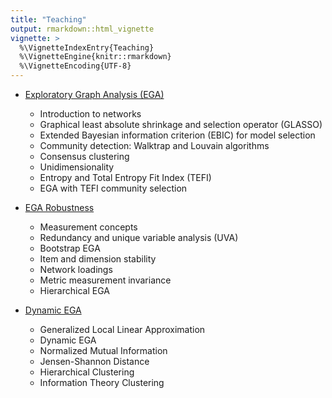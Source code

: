 ```yaml
---
title: "Teaching"
output: rmarkdown::html_vignette
vignette: >
  %\VignetteIndexEntry{Teaching}
  %\VignetteEngine{knitr::rmarkdown}
  %\VignetteEncoding{UTF-8}
---
```


+   [Exploratory Graph Analysis (EGA)](teaching/Exploratory-graph-analysis.pdf){target="_blank"}

    +   Introduction to networks
    +   Graphical least absolute shrinkage and selection operator (GLASSO)
    +   Extended Bayesian information criterion (EBIC) for model selection
    +   Community detection: Walktrap and Louvain algorithms
    +   Consensus clustering
    +   Unidimensionality
    +   Entropy and Total Entropy Fit Index (TEFI)
    +   EGA with TEFI community selection
    
\newline

+   [EGA Robustness](teaching/EGA-robustness.pdf){target="_blank"}

    +   Measurement concepts
    +   Redundancy and unique variable analysis (UVA)
    +   Bootstrap EGA
    +   Item and dimension stability
    +   Network loadings
    +   Metric measurement invariance
    +   Hierarchical EGA
    
\newline

+   [Dynamic EGA](teaching/Dynamic-EGA.pdf){target="_blank"}

    +   Generalized Local Linear Approximation
    +   Dynamic EGA
    +   Normalized Mutual Information
    +   Jensen-Shannon Distance
    +   Hierarchical Clustering
    +   Information Theory Clustering